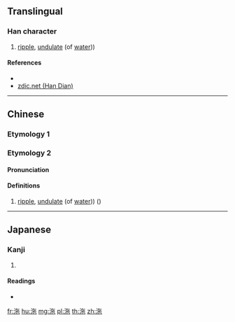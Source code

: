 {{also|沱}}
==Translingual==

===Han character===
{{Han char|rn=85|rad=水|as=05|sn=8|four=|canj=EOPD|ids=⿰氵㐌}}

# [[ripple]], [[undulate]] (of [[water]]))

====References====
* {{Han ref|kx=0613.080|dkj=17244|dj=1006.070|hdz=31588.020|uh=6CB2|ud=27826}}
*[http://www.zdic.net/z/1c/js/6CB2.htm zdic.net (Han Dian)]

----

==Chinese==
{{zh-forms}}

===Etymology 1===
{{zh-see|沱|a}}

===Etymology 2===
====Pronunciation====
{{zh-pron
|m=duò
|mc=y
|oc=y
|ma=
|cat=v
}}

====Definitions====
{{zh-hanzi}}

# [[ripple]], [[undulate]] (of [[water]])) ({{zh-only|淡沲}})

----

==Japanese==

===Kanji===
{{ja-kanji|grade=|rs=水05}}

# {{defn|lang=ja|sort=水05}}

====Readings====
* {{ja-readings|on=[[た]] (ta), [[だ]] (da)|kun=}}

[[fr:沲]]
[[hu:沲]]
[[mg:沲]]
[[pl:沲]]
[[th:沲]]
[[zh:沲]]